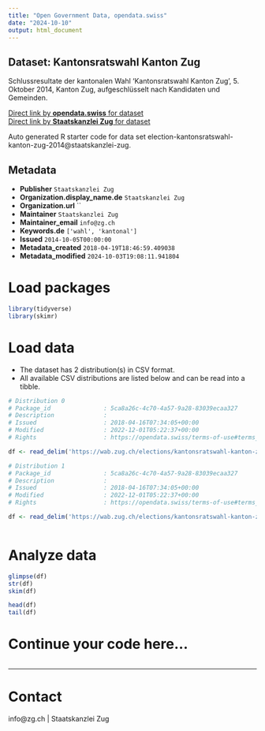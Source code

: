 ```yaml
---
title: "Open Government Data, opendata.swiss"
date: "2024-10-10"
output: html_document
---
```


## Dataset: Kantonsratswahl Kanton Zug

Schlussresultate der kantonalen Wahl 'Kantonsratswahl Kanton Zug', 5. Oktober 2014, Kanton Zug, aufgeschlüsselt nach Kandidaten und Gemeinden.

[Direct link by **opendata.swiss** for dataset](https://opendata.swiss/de/dataset/kantonsratswahl-kanton-zug1)<br>
[Direct link by **Staatskanzlei Zug** for dataset](https://wab.zug.ch/elections/kantonsratswahl-kanton-zug-2014/data)

Auto generated R starter code for data set election-kantonsratswahl-kanton-zug-2014@staatskanzlei-zug.

## Metadata

- **Publisher** `Staatskanzlei Zug`
- **Organization.display_name.de** `Staatskanzlei Zug`
- **Organization.url** ``
- **Maintainer** `Staatskanzlei Zug`
- **Maintainer_email** `info@zg.ch`
- **Keywords.de** `['wahl', 'kantonal']`
- **Issued** `2014-10-05T00:00:00`
- **Metadata_created** `2018-04-19T18:46:59.409038`
- **Metadata_modified** `2024-10-03T19:08:11.941804`


# Load packages

```r

library(tidyverse)
library(skimr)

```

# Load data

-   The dataset has 2 distribution(s) in CSV format.
-   All available CSV distributions are listed below and can be read into a tibble.

```r

# Distribution 0
# Package_id               : 5ca8a26c-4c70-4a57-9a28-83039ecaa327
# Description              : 
# Issued                   : 2018-04-16T07:34:05+00:00
# Modified                 : 2022-12-01T05:22:37+00:00
# Rights                   : https://opendata.swiss/terms-of-use#terms_by

df <- read_delim('https://wab.zug.ch/elections/kantonsratswahl-kanton-zug-2014/data-csv')

# Distribution 1
# Package_id               : 5ca8a26c-4c70-4a57-9a28-83039ecaa327
# Description              : 
# Issued                   : 2018-04-16T07:34:05+00:00
# Modified                 : 2022-12-01T05:22:37+00:00
# Rights                   : https://opendata.swiss/terms-of-use#terms_by

df <- read_delim('https://wab.zug.ch/elections/kantonsratswahl-kanton-zug-2014/data-parties-csv')



```

# Analyze data

```r

glimpse(df)
str(df)
skim(df)

head(df)
tail(df)

```

# Continue your code here...

```r

```

------------------------------------------------------------------------

# Contact

info@zg.ch | Staatskanzlei Zug
